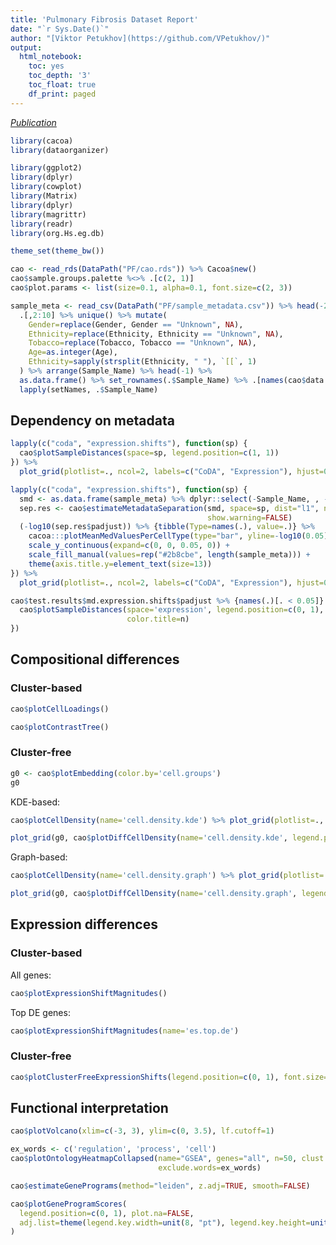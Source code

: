 ```yaml
---
title: 'Pulmonary Fibrosis Dataset Report'
date: "`r Sys.Date()`"
author: "[Viktor Petukhov](https://github.com/VPetukhov/)"
output:
  html_notebook:
    toc: yes
    toc_depth: '3'
    toc_float: true
    df_print: paged
---
```


[*Publication*](https://www.science.org/doi/10.1126/sciadv.aba1972)

```r
library(cacoa)
library(dataorganizer)

library(ggplot2)
library(dplyr)
library(cowplot)
library(Matrix)
library(dplyr)
library(magrittr)
library(readr)
library(org.Hs.eg.db)

theme_set(theme_bw())
```

```r
cao <- read_rds(DataPath("PF/cao.rds")) %>% Cacoa$new()
cao$sample.groups.palette %<>% .[c(2, 1)]
cao$plot.params <- list(size=0.1, alpha=0.1, font.size=c(2, 3))

sample_meta <- read_csv(DataPath("PF/sample_metadata.csv")) %>% head(-2) %>% 
  .[,2:10] %>% unique() %>% mutate(
    Gender=replace(Gender, Gender == "Unknown", NA),
    Ethnicity=replace(Ethnicity, Ethnicity == "Unknown", NA),
    Tobacco=replace(Tobacco, Tobacco == "Unknown", NA),
    Age=as.integer(Age),
    Ethnicity=sapply(strsplit(Ethnicity, " "), `[[`, 1)
  ) %>% arrange(Sample_Name) %>% head(-1) %>% 
  as.data.frame() %>% set_rownames(.$Sample_Name) %>% .[names(cao$data.object$samples),] %>% 
  lapply(setNames, .$Sample_Name)
```

## Dependency on metadata

```r
lapply(c("coda", "expression.shifts"), function(sp) {
  cao$plotSampleDistances(space=sp, legend.position=c(1, 1))
}) %>% 
  plot_grid(plotlist=., ncol=2, labels=c("CoDA", "Expression"), hjust=0, label_x=0.02, label_y=0.99)
```

```r
lapply(c("coda", "expression.shifts"), function(sp) {
  smd <- as.data.frame(sample_meta) %>% dplyr::select(-Sample_Name, , -Diagnosis)
  sep.res <- cao$estimateMetadataSeparation(smd, space=sp, dist="l1", name=paste0("md.", sp),
                                            show.warning=FALSE)
  (-log10(sep.res$padjust)) %>% {tibble(Type=names(.), value=.)} %>%
    cacoa:::plotMeanMedValuesPerCellType(type="bar", yline=-log10(0.05), ylab="-log10(separation p-value)") +
    scale_y_continuous(expand=c(0, 0, 0.05, 0)) +
    scale_fill_manual(values=rep("#2b8cbe", length(sample_meta))) +
    theme(axis.title.y=element_text(size=13))
}) %>% 
  plot_grid(plotlist=., ncol=2, labels=c("CoDA", "Expression"), hjust=0, label_x=0.2, label_y=0.98)
```

```r
cao$test.results$md.expression.shifts$padjust %>% {names(.)[. < 0.05]} %>% lapply(function(n) {
  cao$plotSampleDistances(space='expression', legend.position=c(0, 1), sample.colors=sample_meta[[n]], 
                          color.title=n)
})
```

## Compositional differences

### Cluster-based

```r
cao$plotCellLoadings()
```

```r
cao$plotContrastTree()
```

### Cluster-free

```r
g0 <- cao$plotEmbedding(color.by='cell.groups')
g0
```

KDE-based:

```r
cao$plotCellDensity(name='cell.density.kde') %>% plot_grid(plotlist=., ncol=2)
```

```r
plot_grid(g0, cao$plotDiffCellDensity(name='cell.density.kde', legend.position=c(0, 1)), ncol=2)
```

Graph-based:

```r
cao$plotCellDensity(name='cell.density.graph') %>% plot_grid(plotlist=., ncol=2)
```

```r
plot_grid(g0, cao$plotDiffCellDensity(name='cell.density.graph', legend.position=c(0, 1)), ncol=2)
```

## Expression differences

### Cluster-based

All genes:

```r
cao$plotExpressionShiftMagnitudes()
```

Top DE genes:

```r
cao$plotExpressionShiftMagnitudes(name='es.top.de')
```

### Cluster-free

```r
cao$plotClusterFreeExpressionShifts(legend.position=c(0, 1), font.size=c(1, 2))
```

## Functional interpretation

```r
cao$plotVolcano(xlim=c(-3, 3), ylim=c(0, 3.5), lf.cutoff=1)
```

```r
ex_words <- c('regulation', 'process', 'cell')
cao$plotOntologyHeatmapCollapsed(name="GSEA", genes="all", n=50, clust.method="ward.D", 
                                 exclude.words=ex_words)
```

```r
cao$estimateGenePrograms(method="leiden", z.adj=TRUE, smooth=FALSE)
```

```r
cao$plotGeneProgramScores(
  legend.position=c(0, 1), plot.na=FALSE, 
  adj.list=theme(legend.key.width=unit(8, "pt"), legend.key.height=unit(12, "pt"))
)
```
